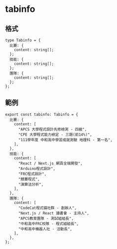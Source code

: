 # tabinfo

## 格式

```
type Tabinfo = {
  比賽: {
    content: string[];
  };
  技能: {
    content: string[];
  };
  團隊: {
    content: string[];
  };
};
```

## 範例

```
export const tabinfo: Tabinfo = {
  比賽: {
    content: [
      "APCS 大學程式設計先修檢測 - 四級",
      "CPE 大學程式能力檢定 - 三題(前14%)",
      "111學年度 中和高中學習成就測驗 地理科 - 第一名",
    ],
  },
  技能: {
    content: [
      "React / Next.js 網頁全端開發",
      "Arduino程式設計",
      "FRC程式設計",
      "競賽程式",
      "演算法分析",
    ],
  },
  團隊: {
    content: [
      "CodeCat程式貓社群 - 創辦人",
      "Next.js / React 讀書會 - 主持人",
      "APCS教育團隊 - 測試組組長",
      "中和高中FRC校隊 - 程式組組長",
      "中和高中機器人社 - 活動長",
    ],
  },
};
```
